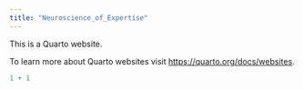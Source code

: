 ```yaml
---
title: "Neuroscience_of_Expertise"
---
```


This is a Quarto website.

To learn more about Quarto websites visit <https://quarto.org/docs/websites>.

```r
1 + 1
```
